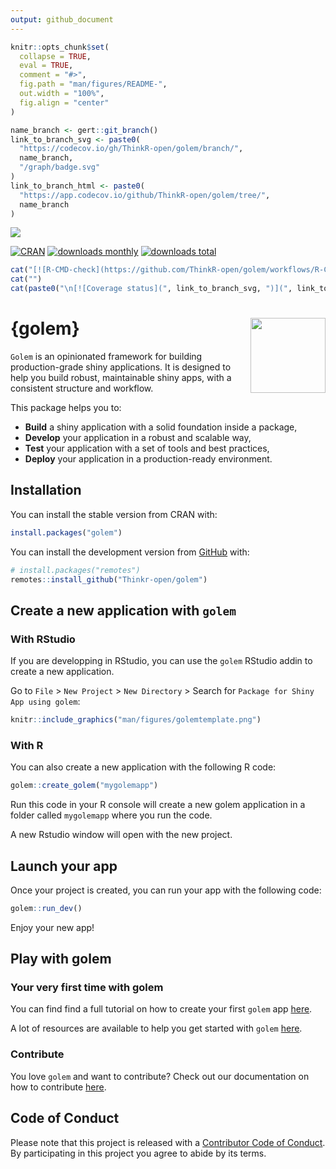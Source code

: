 ```yaml
---
output: github_document
---
```


<!-- README.md is generated from README.Rmd. Please edit that file -->

```r
knitr::opts_chunk$set(
  collapse = TRUE,
  eval = TRUE,
  comment = "#>",
  fig.path = "man/figures/README-",
  out.width = "100%",
  fig.align = "center"
)
```

<!-- badges: start -->

```r
name_branch <- gert::git_branch()
link_to_branch_svg <- paste0(
  "https://codecov.io/gh/ThinkR-open/golem/branch/",
  name_branch,
  "/graph/badge.svg"
)
link_to_branch_html <- paste0(
  "https://app.codecov.io/github/ThinkR-open/golem/tree/",
  name_branch
)
```

![](https://img.shields.io/badge/r%20package-%23276DC3.svg?style=for-the-badge&logo=r)

[![CRAN](https://www.r-pkg.org/badges/version/golem)](https://cran.r-project.org/package=golem)
[![downloads monthly](https://cranlogs.r-pkg.org/badges/golem)](https://CRAN.R-project.org/package=golem)
[![downloads total](https://cranlogs.r-pkg.org/badges/grand-total/golem)](https://CRAN.R-project.org/package=golem)

```r
cat("[![R-CMD-check](https://github.com/ThinkR-open/golem/workflows/R-CMD-check/badge.svg)](https://github.com/ThinkR-open/golem/actions)")
cat("")
cat(paste0("\n[![Coverage status](", link_to_branch_svg, ")](", link_to_branch_html, ")"))
```

<!-- badges: end -->

# {golem} <img src="https://raw.githubusercontent.com/ThinkR-open/golem/master/inst/rstudio/templates/project/golem.png" align="right" width="120"/>

`Golem` is an opinionated framework for building production-grade shiny applications. 
It is designed to help you build robust, maintainable shiny apps, with a consistent structure and workflow. 

This package helps you to:

- **Build** a shiny application with a solid foundation inside a package,
- **Develop** your application in a robust and scalable way,
- **Test** your application with a set of tools and best practices,
- **Deploy** your application in a production-ready environment.

## Installation

You can install the stable version from CRAN with:

``` r
install.packages("golem")
```

You can install the development version from [GitHub](https://github.com/Thinkr-open/golem) with:

``` r
# install.packages("remotes")
remotes::install_github("Thinkr-open/golem")
```

## Create a new application with `golem`

### With RStudio

If you are developping in RStudio, you can use the `golem` RStudio addin to create a new application.

Go to `File` > `New Project` > `New Directory` > Search for `Package for Shiny App using golem`:

```r
knitr::include_graphics("man/figures/golemtemplate.png")
```

### With R

You can also create a new application with the following R code:

```r
golem::create_golem("mygolemapp")
```

Run this code in your R console will create a new golem application in a folder called `mygolemapp` where you run the code.

A new Rstudio window will open with the new project.

## Launch your app

Once your project is created, you can run your app with the following code:

```r
golem::run_dev()
```

Enjoy your new app!

## Play with golem

### Your very first time with golem

You can find find a full tutorial on how to create your first `golem` app [here](x).

A lot of resources are available to help you get started with `golem` [here](x).

### Contribute

You love `golem` and want to contribute? Check out our documentation on how to contribute [here](x).


## Code of Conduct

Please note that this project is released with a [Contributor Code of Conduct](https://www.contributor-covenant.org/version/1/0/0/code-of-conduct.html). 
By participating in this project you agree to abide by its terms.
